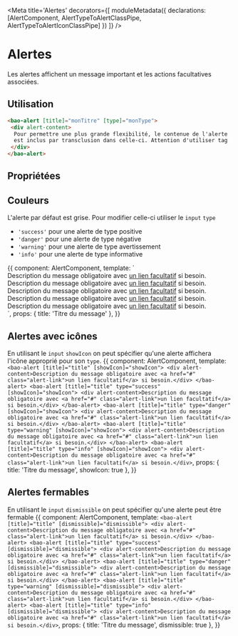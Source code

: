 
<Meta title='Alertes' decorators={[
  moduleMetadata({
    declarations: [AlertComponent, AlertTypeToAlertClassPipe, AlertTypeToAlertIconClassPipe]
  })
]} />

# Alertes

Les alertes affichent un message important et les actions facultatives associées.

## Utilisation
```html
<bao-alert [title]="monTitre" [type]="monType">
 <div alert-content>
  Pour permettre une plus grande flexibilité, le contenue de l'alerte 
  est inclus par transclusion dans celle-ci. Attention d'utiliser tag 'alert-content'
 </div>
</bao-alert>
```

## Propriétées

<Props of={AlertComponent} />

## Couleurs
L'alerte par défaut est grise. 
Pour modifier celle-ci utiliser le `input` `type`

* `'success'` pour une alerte de type positive
* `'danger'` pour une alerte de type négative
* `'warning'` pour une alerte de type avertissement
* `'info'` pour une alerte de type informative

<Preview>
  <Story name='alertes'>{{
    component: AlertComponent,
    template: `
      <bao-alert [title]="title">
        <div alert-content>Description du message obligatoire avec <a href="#" class="alert-link">un lien facultatif</a> si besoin.</div>
      </bao-alert>
      <bao-alert [title]="title" type="success">
        <div alert-content>Description du message obligatoire avec <a href="#" class="alert-link">un lien facultatif</a> si besoin.</div>
      </bao-alert>
      <bao-alert [title]="title" type="danger">
        <div alert-content>Description du message obligatoire avec <a href="#" class="alert-link">un lien facultatif</a> si besoin.</div>
      </bao-alert>
      <bao-alert [title]="title" type="warning">
        <div alert-content>Description du message obligatoire avec <a href="#" class="alert-link">un lien facultatif</a> si besoin.</div>
      </bao-alert>
      <bao-alert [title]="title" type="info">
        <div alert-content>Description du message obligatoire avec <a href="#" class="alert-link">un lien facultatif</a> si besoin.</div>
    `,
    props: {
      title: 'Titre du message'
    },
  }}
  </Story>
</Preview>

## Alertes avec icônes
En utilisant le `input` `showIcon` on peut spécifier qu'une alerte affichera l'icône approprié pour son `type`.
<Preview>
  <Story name='alertes avec icônes'>{{
    component: AlertComponent,
    template: `
      <bao-alert [title]="title" [showIcon]="showIcon">
        <div alert-content>Description du message obligatoire avec <a href="#" class="alert-link">un lien facultatif</a> si besoin.</div>
      </bao-alert>
      <bao-alert [title]="title" type="success" [showIcon]="showIcon">
        <div alert-content>Description du message obligatoire avec <a href="#" class="alert-link">un lien facultatif</a> si besoin.</div>
      </bao-alert>
      <bao-alert [title]="title" type="danger" [showIcon]="showIcon">
        <div alert-content>Description du message obligatoire avec <a href="#" class="alert-link">un lien facultatif</a> si besoin.</div>
      </bao-alert>
      <bao-alert [title]="title" type="warning" [showIcon]="showIcon">
        <div alert-content>Description du message obligatoire avec <a href="#" class="alert-link">un lien facultatif</a> si besoin.</div>
      </bao-alert>
      <bao-alert [title]="title" type="info" [showIcon]="showIcon">
        <div alert-content>Description du message obligatoire avec <a href="#" class="alert-link">un lien facultatif</a> si besoin.</div>
    `,
    props: {
      title: 'Titre du message',
      showIcon: true
    },
  }}
  </Story>
</Preview>

## Alertes fermables
En utilisant le `input` `dismissible` on peut spécifier qu'une alerte peut être fermable
<Preview>
  <Story name='alertes fermables'>{{
    component: AlertComponent,
    template: `
      <bao-alert [title]="title" [dismissible]="dismissible">
        <div alert-content>Description du message obligatoire avec <a href="#" class="alert-link">un lien facultatif</a> si besoin.</div>
      </bao-alert>
      <bao-alert [title]="title" type="success" [dismissible]="dismissible">
        <div alert-content>Description du message obligatoire avec <a href="#" class="alert-link">un lien facultatif</a> si besoin.</div>
      </bao-alert>
      <bao-alert [title]="title" type="danger" [dismissible]="dismissible">
        <div alert-content>Description du message obligatoire avec <a href="#" class="alert-link">un lien facultatif</a> si besoin.</div>
      </bao-alert>
      <bao-alert [title]="title" type="warning" [dismissible]="dismissible">
        <div alert-content>Description du message obligatoire avec <a href="#" class="alert-link">un lien facultatif</a> si besoin.</div>
      </bao-alert>
      <bao-alert [title]="title" type="info" [dismissible]="dismissible">
        <div alert-content>Description du message obligatoire avec <a href="#" class="alert-link">un lien facultatif</a> si besoin.</div>
    `,
    props: {
      title: 'Titre du message',
      dismissible: true
    },
  }}
  </Story>
</Preview>
